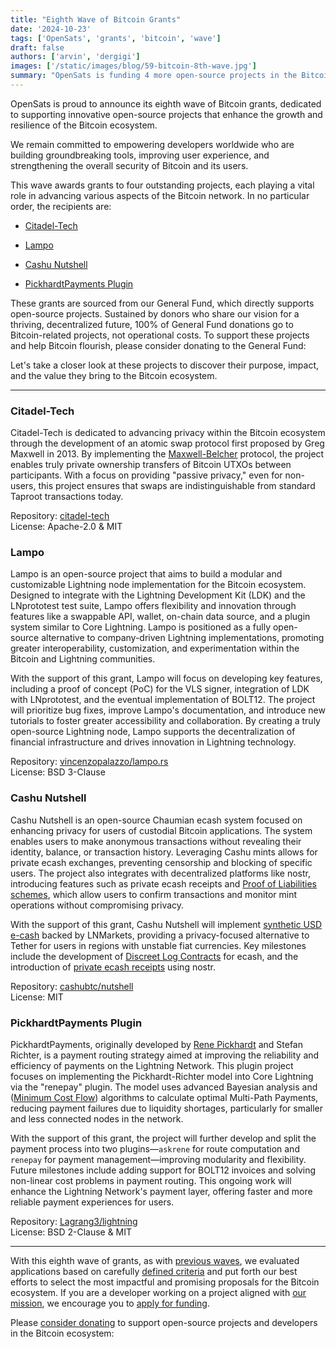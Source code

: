 ```yaml
---
title: "Eighth Wave of Bitcoin Grants"
date: '2024-10-23'
tags: ['OpenSats', 'grants', 'bitcoin', 'wave']
draft: false
authors: ['arvin', 'dergigi']
images: ['/static/images/blog/59-bitcoin-8th-wave.jpg']
summary: "OpenSats is funding 4 more open-source projects in the Bitcoin ecosystem."
---
```


OpenSats is proud to announce its eighth wave of Bitcoin grants, dedicated to
supporting innovative open-source projects that enhance the growth and
resilience of the Bitcoin ecosystem.

We remain committed to empowering developers worldwide who are building
groundbreaking tools, improving user experience, and strengthening the overall
security of Bitcoin and its users.

This wave awards grants to four outstanding projects, each playing a vital role
in advancing various aspects of the Bitcoin network. In no particular order, the
recipients are:

- [Citadel-Tech](#citadel-tech)

- [Lampo](#lampo)

- [Cashu Nutshell](#cashu-nutshell)

- [PickhardtPayments Plugin](#pickhardtpayments-plugin)

These grants are sourced from our General Fund, which directly supports
open-source projects. Sustained by donors who share our vision for a thriving,
decentralized future, 100% of General Fund donations go to Bitcoin-related
projects, not operational costs. To support these projects and help Bitcoin
flourish, please consider donating to the General Fund:

<center>
    <DonateToGeneralFundButton/>
</center>

Let's take a closer look at these projects to discover their purpose, impact,
and the value they bring to the Bitcoin ecosystem.

---

### Citadel-Tech

Citadel-Tech is dedicated to advancing privacy within the Bitcoin ecosystem
through the development of an atomic swap protocol first proposed by Greg
Maxwell in 2013. By implementing the
[Maxwell-Belcher](https://gist.github.com/chris-belcher/9144bd57a91c194e332fb5ca371d0964)
protocol, the project enables truly private ownership transfers of
Bitcoin UTXOs between participants. With a focus on providing "passive privacy,"
even for non-users, this project ensures that swaps are indistinguishable from
standard Taproot transactions today.

Repository: [citadel-tech](https://github.com/citadel-tech/coinswap)  
License: Apache-2.0 & MIT

### Lampo

Lampo is an open-source project that aims to build a modular and customizable
Lightning node implementation for the Bitcoin ecosystem. Designed to integrate
with the Lightning Development Kit (LDK) and the LNprototest test suite, Lampo
offers flexibility and innovation through features like a swappable API, wallet,
on-chain data source, and a plugin system similar to Core Lightning. Lampo is
positioned as a fully open-source alternative to company-driven Lightning
implementations, promoting greater interoperability, customization, and
experimentation within the Bitcoin and Lightning communities.

With the support of this grant, Lampo will focus on developing key features,
including a proof of concept (PoC) for the VLS signer, integration of LDK with
LNprototest, and the eventual implementation of BOLT12. The project will
prioritize bug fixes, improve Lampo's documentation, and introduce new tutorials
to foster greater accessibility and collaboration. By creating a truly
open-source Lightning node, Lampo supports the decentralization of financial
infrastructure and drives innovation in Lightning technology.

Repository: [vincenzopalazzo/lampo.rs](https://github.com/vincenzopalazzo/lampo.rs)  
License: BSD 3-Clause

### Cashu Nutshell

Cashu Nutshell is an open-source Chaumian ecash system focused on enhancing
privacy for users of custodial Bitcoin applications. The system enables users to
make anonymous transactions without revealing their identity, balance, or
transaction history. Leveraging Cashu mints allows for private ecash exchanges,
preventing censorship and blocking of specific users. The project also
integrates with decentralized platforms like nostr, introducing features such as
private ecash receipts and [Proof of Liabilities
schemes](https://gist.github.com/callebtc/ed5228d1d8cbaade0104db5d1cf63939),
which allow users to confirm transactions and monitor mint operations without
compromising privacy.

With the support of this grant, Cashu Nutshell will implement [synthetic USD
e-cash](https://github.com/cashubtc/nutshell/pull/608) backed by LNMarkets,
providing a privacy-focused alternative to Tether for users in regions with
unstable fiat currencies. Key milestones include the development of [Discreet
Log Contracts](https://github.com/cashubtc/nutshell/pull/576) for ecash, and the
introduction of [private ecash
receipts](https://github.com/cashubtc/nuts/pull/155) using nostr.

Repository: [cashubtc/nutshell](https://github.com/cashubtc/nutshell)  
License: MIT

### PickhardtPayments Plugin

PickhardtPayments, originally developed by [Rene
Pickhardt](https://opensats.org/blog/rene-pickhardt-receives-lts-grant) and
Stefan Richter, is a payment routing strategy aimed at improving the reliability
and efficiency of payments on the Lightning Network. This plugin project
focuses on implementing the Pickhardt-Richter model into Core Lightning via the
"renepay" plugin. The model uses advanced Bayesian analysis and ([Minimum Cost
Flow](https://github.com/Lagrang3/mcf-algorithms)) algorithms to calculate
optimal Multi-Path Payments, reducing payment failures due to liquidity
shortages, particularly for smaller and less connected nodes in the network.

With the support of this grant, the project will further develop and split the
payment process into two plugins—`askrene` for route computation and `renepay`
for payment management—improving modularity and flexibility. Future milestones
include adding support for BOLT12 invoices and solving non-linear cost problems
in payment routing. This ongoing work will enhance the Lightning Network's
payment layer, offering faster and more reliable payment experiences for users.

Repository: [Lagrang3/lightning](https://github.com/Lagrang3/lightning)  
License: BSD 2-Clause & MIT

---

With this eighth wave of grants, as with [previous waves](/tags/wave), we
evaluated applications based on carefully [defined criteria](/apply#criteria)
and put forth our best efforts to select the most impactful and promising
proposals for the Bitcoin ecosystem. If you are a developer working on a project
aligned with [our mission](/mission), we encourage you to [apply for
funding](/apply).

Please [consider donating](/donate) to support open-source projects and
developers in the Bitcoin ecosystem:

<center>
    <DonateToGeneralFundButton/>
</center>
